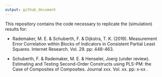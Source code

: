 ```yaml
---
output: github_document
---
```


<!-- README.md is generated from README.Rmd. Please edit that file -->

This repository contains the code necessary to replicate the (simulation) 
results for:

- Rademaker, M. E. & Schuberth, F. & Dijkstra, T. K. (2019). Measurement Error 
  Correlation within Blocks of Indicators in Consistent Partial Least Squares. 
  Internet Research. Vol. 29. pp: 448-463.
  
- Schuberth, F. & Rademaker, M. E. & Henseler, Joerg (under review). Estimating and 
  Testing Second-Order Constructs using PLS-PM: the Case of Composites of Composites. 
  Journal xxx. Vol. xx. pp: x-xx .